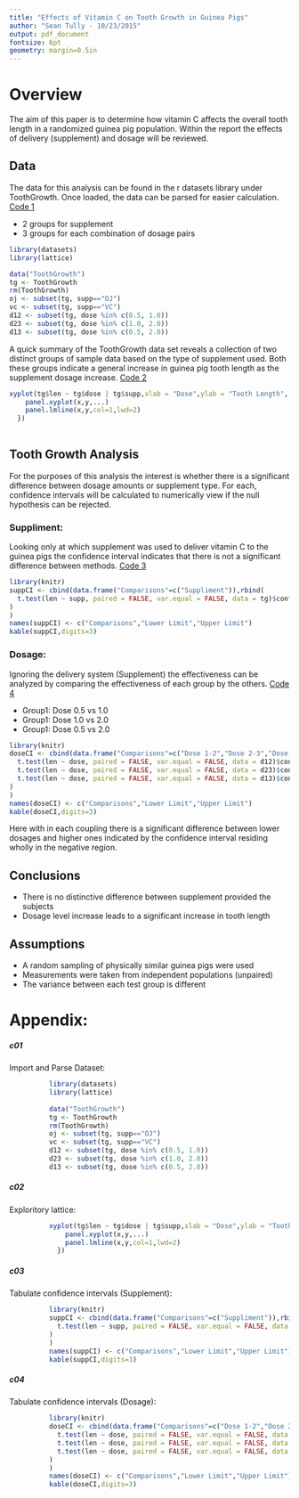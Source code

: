 ```yaml
---
title: "Effects of Vitamin C on Tooth Growth in Guinea Pigs"
author: "Sean Tully - 10/23/2015"
output: pdf_document
fontsize: 6pt
geometry: margin=0.5in
---
```


# Overview #

The aim of this paper is to determine how vitamin C affects the overall tooth length in a randomized guinea pig population. Within the report the effects of delivery (supplement) and dosage will be reviewed.

## Data ##

The data for this analysis can be found in the r datasets library under ToothGrowth. Once loaded, the data can be parsed for easier calculation. [Code 1](#c01)

* 2 groups for supplement
* 3 groups for each combination of dosage pairs

``` r
library(datasets)
library(lattice)

data("ToothGrowth")
tg <- ToothGrowth
rm(ToothGrowth)
oj <- subset(tg, supp=="OJ")
vc <- subset(tg, supp=="VC")
d12 <- subset(tg, dose %in% c(0.5, 1.0))
d23 <- subset(tg, dose %in% c(1.0, 2.0))
d13 <- subset(tg, dose %in% c(0.5, 2.0))
```

A quick summary of the ToothGrowth data set reveals a collection of two distinct groups of sample data based on the type of supplement used. Both these groups indicate a general increase in guinea pig tooth length as the supplement dosage increase. [Code 2](#c02)

``` r
xyplot(tg$len ~ tg$dose | tg$supp,xlab = "Dose",ylab = "Tooth Length", panel = function(x,y,...) {
    panel.xyplot(x,y,...)
    panel.lmline(x,y,col=1,lwd=2)
  })
    
```

## Tooth Growth Analysis ##

For the purposes of this analysis the interest is whether there is a significant difference between dosage amounts or supplement type. For each, confidence intervals will be calculated to numerically view if the null hypothesis can be rejected.

### Suppliment: ###

Looking only at which supplement was used to deliver vitamin C to the guinea pigs the confidence interval indicates that there is not a significant difference between methods. [Code 3](#c03)

``` r
library(knitr)
suppCI <- cbind(data.frame("Comparisons"=c("Suppliment")),rbind(
  t.test(len ~ supp, paired = FALSE, var.equal = FALSE, data = tg)$conf
)
)
names(suppCI) <- c("Comparisons","Lower Limit","Upper Limit")
kable(suppCI,digits=3)
```

### Dosage: ###

Ignoring the delivery system (Supplement) the effectiveness can be analyzed by comparing the effectiveness of each group by the others. [Code 4](#c04)

* Group1: Dose 0.5 vs 1.0
* Group1: Dose 1.0 vs 2.0
* Group1: Dose 0.5 vs 2.0

``` r
library(knitr)
doseCI <- cbind(data.frame("Comparisons"=c("Dose 1-2","Dose 2-3","Dose 1-3")),rbind(
  t.test(len ~ dose, paired = FALSE, var.equal = FALSE, data = d12)$conf,
  t.test(len ~ dose, paired = FALSE, var.equal = FALSE, data = d23)$conf,
  t.test(len ~ dose, paired = FALSE, var.equal = FALSE, data = d13)$conf
)
)
names(doseCI) <- c("Comparisons","Lower Limit","Upper Limit")
kable(doseCI,digits=3)
```

Here with in each coupling there is a significant difference between lower dosages and higher ones indicated by the confidence interval residing wholly in the negative region.

## Conclusions ##

* There is no distinctive difference between supplement provided the subjects
* Dosage level increase leads to a significant increase in tooth length

## Assumptions ##

* A random sampling of physically similar guinea pigs were used
* Measurements were taken from independent populations (unpaired)
* The variance between each test group is different

\pagebreak

# Appendix: 

##### c01 

Import and Parse Dataset:

``` r
          library(datasets)
          library(lattice)
          
          data("ToothGrowth")
          tg <- ToothGrowth
          rm(ToothGrowth)
          oj <- subset(tg, supp=="OJ")
          vc <- subset(tg, supp=="VC")
          d12 <- subset(tg, dose %in% c(0.5, 1.0))
          d23 <- subset(tg, dose %in% c(1.0, 2.0))
          d13 <- subset(tg, dose %in% c(0.5, 2.0))
```

##### c02 

Exploritory lattice:

``` r
          xyplot(tg$len ~ tg$dose | tg$supp,xlab = "Dose",ylab = "Tooth Length", panel = function(x,y,...) {
              panel.xyplot(x,y,...)
              panel.lmline(x,y,col=1,lwd=2)
            })
```

##### c03 

Tabulate confidence intervals (Supplement):

``` r
          library(knitr)
          suppCI <- cbind(data.frame("Comparisons"=c("Suppliment")),rbind(
            t.test(len ~ supp, paired = FALSE, var.equal = FALSE, data = tg)$conf
          )
          )
          names(suppCI) <- c("Comparisons","Lower Limit","Upper Limit")
          kable(suppCI,digits=3)
```

##### c04 

Tabulate confidence intervals (Dosage):

``` r
          library(knitr)
          doseCI <- cbind(data.frame("Comparisons"=c("Dose 1-2","Dose 2-3","Dose 1-3")),rbind(
            t.test(len ~ dose, paired = FALSE, var.equal = FALSE, data = d12)$conf,
            t.test(len ~ dose, paired = FALSE, var.equal = FALSE, data = d23)$conf,
            t.test(len ~ dose, paired = FALSE, var.equal = FALSE, data = d13)$conf
          )
          )
          names(doseCI) <- c("Comparisons","Lower Limit","Upper Limit")
          kable(doseCI,digits=3)
```

